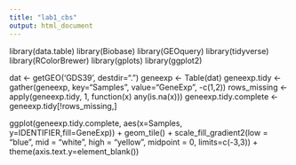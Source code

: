 ---
title: "lab1_cbs"
output: html_document
---

library(data.table)
library(Biobase)
library(GEOquery)
library(tidyverse)
library(RColorBrewer)
library(gplots)
library(ggplot2)
        
dat <- getGEO('GDS39', destdir=".")
geneexp <- Table(dat)
geneexp.tidy <- gather(geneexp, key="Samples", value="GeneExp", -c(1,2))
rows_missing <- apply(geneexp.tidy, 1, function(x) any(is.na(x)))
geneexp.tidy.complete <- geneexp.tidy[!rows_missing,]


ggplot(geneexp.tidy.complete, aes(x=Samples, y=IDENTIFIER,fill=GeneExp)) + 
  geom_tile() +
  scale_fill_gradient2(low = "blue", mid = "white", high = "yellow", midpoint = 0, limits=c(-3,3)) +
  theme(axis.text.y=element_blank())
  




